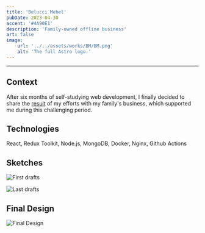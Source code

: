 ```yaml
---
title: 'Belucci Mebel'
pubDate: 2023-04-30
accent: '#4A90E1'
description: 'Family-owned offline business'
art: false
image:
    url: '../../assets/works/BM/BM.png'
    alt: 'The full Astro logo.'
---
```


---

## Context

After six months of self-studying web development, I finally decided to share the [result](https://beluccimebel.ru/) of my efforts with my family's business, which supported me during this challenging period.

## Technologies

React, Redux Toolkit, Node.js, MongoDB, Docker, Nginx, Github Actions

## Sketches

![First drafts](@assets/works/BM/first_drafts.webp)

![Last drafts](@assets/works/BM/last_drafts.webp)

## Final Design

![Final Design](@assets/works/BM/full.webp)
